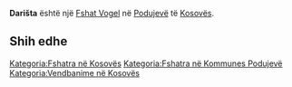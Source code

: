 {{Fshat në Kosovës
 | Emri                = Darišta
| std_N_name = Darišta
| std_N_FULL_NAME_RO = Darišta
| std_N_FULL_NAME_ND_RO = Darista
| std_N_SORT_NAME_RG = DARISTA
| std_N_FULL_NAME_RG = Darišta
| std_N_FULL_NAME_ND_RG = Darista

 | Emri (Rasa dhanore) = 
 | Figura              = 
 | Shteti              = Kosovo
 | Komuna              = Podujevë
 | Kodi postar         = 
 | Sipërfaqja          = 

 | Popullsia           = 

 | Regj. i popullsisë  = 
 | Dend. e popullsisë  = 
 | Faqja zyrtare       = 
 <!--- Koordinatat ----> 
 | Gjerësia            = 42.795762
 | Gjatësia            = 21.258008
 | Lartësia            = 
}}
'''Darišta''' është një [[Fshat Vogel]] në [[Podujevë]] të [[Kosovës]].

<!-- == Gjeografia == -->
<!-- == Historia == -->
<!-- == Demografia == -->
== Shih edhe ==
{{Komuna Podujevë}}
{{Kosovo-Administrata-Cung}}

[[Kategoria:Fshatra në Kosovës]]
[[Kategoria:Fshatra në Kommunes Podujevë]]
[[Kategoria:Vendbanime në Kosovës]]